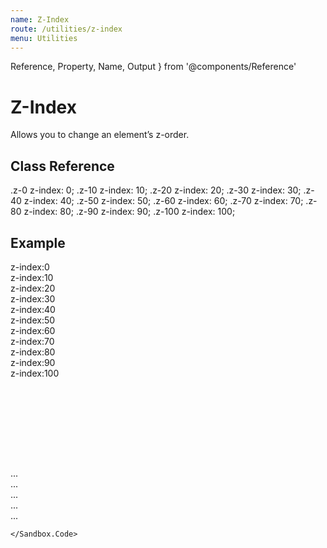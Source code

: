 ```yaml
---
name: Z-Index
route: /utilities/z-index
menu: Utilities
---
```



  Reference,
  Property,
  Name,
  Output
} from '@components/Reference'


# Z-Index

Allows you to change an element’s z-order.

## Class Reference
<Reference>
    <Property>
        <Name>.z-0</Name>
        <Output>z-index: 0;</Output>
    </Property>
    <Property>
        <Name>.z-10</Name>
        <Output>z-index: 10;</Output>
    </Property>
    <Property>
        <Name>.z-20</Name>
        <Output>z-index: 20;</Output>
    </Property>
    <Property>
        <Name>.z-30</Name>
        <Output>z-index: 30;</Output>
    </Property>
    <Property>
        <Name>.z-40</Name>
        <Output>z-index: 40;</Output>
    </Property>
    <Property>
        <Name>.z-50</Name>
        <Output>z-index: 50;</Output>
    </Property>
    <Property>
        <Name>.z-60</Name>
        <Output>z-index: 60;</Output>
    </Property>
    <Property>
        <Name>.z-70</Name>
        <Output>z-index: 70;</Output>
    </Property>
    <Property>
        <Name>.z-80</Name>
        <Output>z-index: 80;</Output>
    </Property>
    <Property>
        <Name>.z-90</Name>
        <Output>z-index: 90;</Output>
    </Property>
    <Property>
        <Name>.z-100</Name>
        <Output>z-index: 100;</Output>
    </Property>
</Reference>

## Example

<Sandbox>
    <Sandbox.Preview>
        <div className="p-relative" style="height:330px;">
            <div className="w-10p bg-tertiary-300 ba bc-tertiary-700 h-56 p-absolute c-black fs-caption ta-center z-0" style="top:10px; left:10px;">z-index:0</div>
            <div className="w-10p bg-tertiary-300 ba bc-tertiary-700 h-56 p-absolute c-black fs-caption ta-center z-10" style="top:35px; left:35px;">z-index:10</div>
            <div className="w-10p bg-tertiary-300 ba bc-tertiary-700 h-56 p-absolute c-black fs-caption ta-center z-20" style="top:60px; left:60px;">z-index:20</div>
            <div className="w-10p bg-tertiary-300 ba bc-tertiary-700 h-56 p-absolute c-black fs-caption ta-center z-30" style="top:85px; left:85px;">z-index:30</div>
            <div className="w-10p bg-tertiary-300 ba bc-tertiary-700 h-56 p-absolute c-black fs-caption ta-center z-40" style="top:110px; left:110px;">z-index:40</div>
            <div className="w-10p bg-tertiary-300 ba bc-tertiary-700 h-56 p-absolute c-black fs-caption ta-center z-50" style="top:135px; left:135px;">z-index:50</div>
            <div className="w-10p bg-tertiary-300 ba bc-tertiary-700 h-56 p-absolute c-black fs-caption ta-center z-60" style="top:160px; left:160px;">z-index:60</div>
            <div className="w-10p bg-tertiary-300 ba bc-tertiary-700 h-56 p-absolute c-black fs-caption ta-center z-70" style="top:185px; left:185px;">z-index:70</div>
            <div className="w-10p bg-tertiary-300 ba bc-tertiary-700 h-56 p-absolute c-black fs-caption ta-center z-80" style="top:210px; left:210px;">z-index:80</div>
            <div className="w-10p bg-tertiary-300 ba bc-tertiary-700 h-56 p-absolute c-black fs-caption ta-center z-90" style="top:235px; left:235px;">z-index:90</div>
            <div className="w-10p bg-tertiary-300 ba bc-tertiary-700 h-56 p-absolute c-black fs-caption ta-center z-100" style="top:260px; left:260px;">z-index:100</div>
        </div>
    </Sandbox.Preview>
    <Sandbox.Code>
        <div className="z-0">...</div>
        <div className="z-10">...</div>
        <div className="z-20">...</div>
        ...
        <div className="z-100">...</div>
        
    </Sandbox.Code>
</Sandbox>
